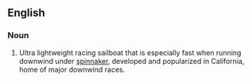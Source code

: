==English==

===Noun===
{{en-noun}}

# {{label|en|nautical}} {{initialism of|ultra light displacement boat|lang=en}} Ultra lightweight racing sailboat that is especially fast when running downwind under [[spinnaker]], developed and popularized in California, home of major downwind races.